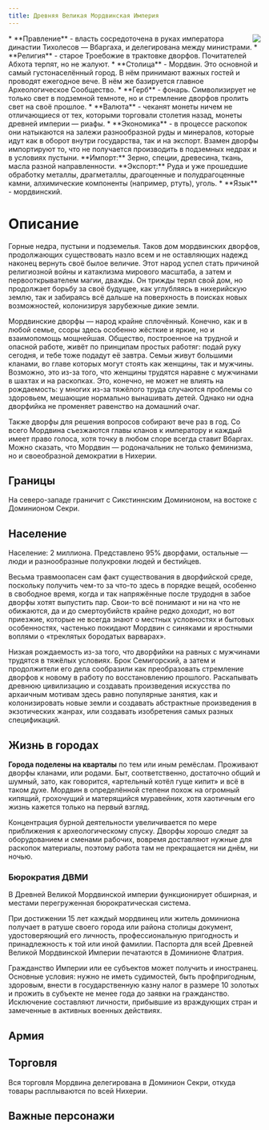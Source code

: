 ```yaml
---
title: Древняя Великая Мордвинская Империя
---
```


<ButtonCover cover src="pic.jpg" title="Древняя Великая Мордвинская Империя"/>
<BlockquoteBox text>
    <img src="../emblems/mordwin.png" style="float: right; max-width: 200px;"/>
    * **Правление** - власть сосредоточена в руках императора династии Тихолесов — Вбаргаха, и делегирована между министрами.
    * **Религия** - старое Троебожие в трактовке дворфов. Почитателей Абхота терпят, но не жалуют.
    * **Столица** - Мордвин. Это основной и самый густонаселённый город. В нём принимают важных гостей и проводят ежегодное вече. В нём же базируется главное Археологическое Сообщество.
    * **Герб** - фонарь. Символизирует не только свет в подземной темноте, но и стремление дворфов пролить свет на своё прошлое.
    * **Валюта** - чеканят монеты ничем не отличающиеся от тех, которыми торговали столетия назад, монеты древней империи — риафы.
    * **Экономика** - в процессе раскопок они натыкаются на залежи разнообразной руды и минералов, которые идут как в оборот внутри государства, так и на экспорт. Взамен дворфы импортируют то, что не получается производить в подземных недрах и в условиях пустыни.  
    **Импорт:** Зерно, специи, древесина, ткань, масла разной направленности.   
    **Экспорт:** Руда и уже прошедшие обработку металлы, драгметаллы, драгоценные и полудрагоценные камни, алхимические компоненты (например, ртуть), уголь.  
    * **Язык** - мордвинский.
</BlockquoteBox>

# Описание
Горные недра, пустыни и подземелья. Таков дом мордвинских дворфов, продолжающих существовать назло всем и не оставляющих надежд наконец вернуть своё былое величие. Этот народ успел стать причиной религиозной войны и катаклизма мирового масштаба, а затем и первооткрывателем магии, дважды. Он трижды терял свой дом, но продолжает борьбу за своё будущее, как углубляясь в нихерийскую землю, так и забираясь всё дальше на поверхность в поисках новых возможностей, колонизируя зарубежные дикие земли.

Мордвинские дворфы — народ крайне сплочённый. Конечно, как и в любой семье, ссоры здесь особенно жёсткие и яркие, но и взаимопомощь мощнейшая. Общество, построенное на трудной и опасной работе, живёт по принципам простых работяг: подай руку сегодня, и тебе тоже подадут её завтра. Семьи живут большими кланами, во главе которых могут стоять как женщины, так и мужчины. Возможно, это из-за того, что женщины трудятся наравне с мужчинами в шахтах и на раскопках. Это, конечно, не может не влиять на рождаемость: у многих из-за тяжёлого труда случаются проблемы со здоровьем, мешающие нормально вынашивать детей. Однако ни одна дворфийка не променяет равенство на домашний очаг.

Также дворфы для решения вопросов собирают вече раз в год. Со всего Мордвина съезжаются главы кланов к императору и каждый имеет право голоса, хотя точку в любом споре всегда ставит Вбаргах. Можно сказать, что Мордвин — родоначальник не только феминизма, но и своеобразной демократии в Нихерии.

## Границы
На северо-западе граничит с Сикстиннским Доминионом, на востоке с Доминионом Секри.

## Население
Население: 2 миллиона. Представлено 95% дворфами, остальные — люди и разнообразные полукровки людей и бестийцев.

Весьма травмоопасен сам факт существования в дворфийской среде, поскольку получить чем-то за что-то здесь в порядке вещей, особенно в свободное время, когда и так напряжённые после трудодня в забое дворфы хотят выпустить пар. Свои-то всё понимают и ни на что не обижаются, да и до смертоубийств крайне редко доходит, но вот приезжие, которые не всегда знают о местных условностях и бытовых особенностях, частенько покидают Мордвин с синяками и яростными воплями о «треклятых бородатых варварах».

Низкая рождаемость из-за того, что дворфийки на равных с мужчинами трудятся в тяжёлых условиях. Брок Семигорский, а затем и продолжители его дела сообразили как преобразовать стремление дворфов к новому в работу по восстановлению прошлого. Раскапывать древнюю цивилизацию и создавать произведения искусства по архаичным мотивам здесь равно популярные занятия, как и колонизировать новые земли и создавать абстрактные произведения в экзотических жанрах, или создавать изобретения самых разных спецификаций. 

## Жизнь в городах
**Города поделены на кварталы** по тем или иным ремёслам. Проживают дворфы кланами, или родами. Быт, соответственно, достаточно общий и шумный, зато, как говорится, «артельный котёл гуще кипит» и всё в таком духе. Мордвин в определённой степени похож на огромный кипящий, грохочущий и матерящийся муравейник, хотя хаотичным его жизнь кажется только на первый взгляд.

Концентрация бурной деятельности увеличивается по мере приближения к археологическому спуску. Дворфы хорошо следят за оборудованием и сменами рабочих, вовремя доставляют нужные для раскопок материалы, поэтому работа там не прекращается ни днём, ни ночью.

### Бюрократия ДВМИ
В Древней Великой Мордвинской империи функционирует обширная, и местами перегруженная бюрократическая система.

При достижении 15 лет каждый мордвинец или житель доминиона получает в ратуше своего города или района столицы документ, удостоверяющий его личность, профессиональную пригодность и принадлежность к той или иной фамилии. Паспорта для всей Древней Великой Мордвинской Империи печатаются в Доминионе Флатрия.

Гражданство Империи или ее субъектов может получить и иностранец. Основные условия: нужно не иметь судимостей, быть профпригодным, здоровым, внести в государственную казну налог в размере 10 золотых и прожить в субъекте не менее года до заявки на гражданство. Исключение составляют личности, прибывшие из враждующих стран и замеченные в активных военных действиях.

## Армия
<ButtonBook title="Армии Нихерии" href="../../../guidebook/army#Реабор-Тхаес" picNum={3} styleNum={1}/>

## Торговля
Вся торговля Мордвина делегирована в Доминион Секри, откуда товары расплываются по всей Нихерии.

## Важные персонажи
<CharacterList stateFilter="Мордвин"/> 
